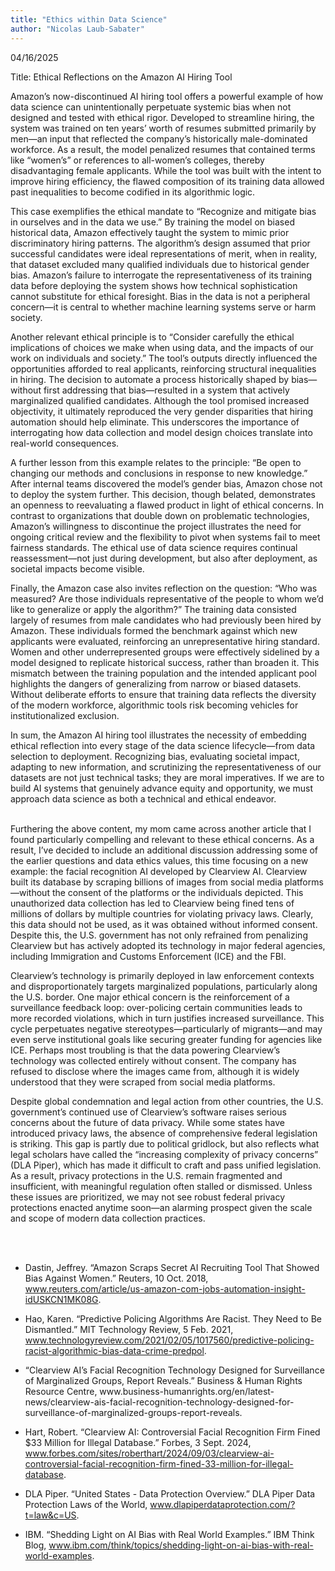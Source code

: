 ```yaml
---
title: "Ethics within Data Science"
author: "Nicolas Laub-Sabater"
---
```


04/16/2025

Title: Ethical Reflections on the Amazon AI Hiring Tool

Amazon’s now-discontinued AI hiring tool offers a powerful example of how data science can unintentionally perpetuate systemic bias when not designed and tested with ethical rigor. Developed to streamline hiring, the system was trained on ten years’ worth of resumes submitted primarily by men—an input that reflected the company’s historically male-dominated workforce. As a result, the model penalized resumes that contained terms like “women’s” or references to all-women’s colleges, thereby disadvantaging female applicants. While the tool was built with the intent to improve hiring efficiency, the flawed composition of its training data allowed past inequalities to become codified in its algorithmic logic.

This case exemplifies the ethical mandate to “Recognize and mitigate bias in ourselves and in the data we use.” By training the model on biased historical data, Amazon effectively taught the system to mimic prior discriminatory hiring patterns. The algorithm's design assumed that prior successful candidates were ideal representations of merit, when in reality, that dataset excluded many qualified individuals due to historical gender bias. Amazon's failure to interrogate the representativeness of its training data before deploying the system shows how technical sophistication cannot substitute for ethical foresight. Bias in the data is not a peripheral concern—it is central to whether machine learning systems serve or harm society.

Another relevant ethical principle is to “Consider carefully the ethical implications of choices we make when using data, and the impacts of our work on individuals and society.” The tool’s outputs directly influenced the opportunities afforded to real applicants, reinforcing structural inequalities in hiring. The decision to automate a process historically shaped by bias—without first addressing that bias—resulted in a system that actively marginalized qualified candidates. Although the tool promised increased objectivity, it ultimately reproduced the very gender disparities that hiring automation should help eliminate. This underscores the importance of interrogating how data collection and model design choices translate into real-world consequences.

A further lesson from this example relates to the principle: “Be open to changing our methods and conclusions in response to new knowledge.” After internal teams discovered the model’s gender bias, Amazon chose not to deploy the system further. This decision, though belated, demonstrates an openness to reevaluating a flawed product in light of ethical concerns. In contrast to organizations that double down on problematic technologies, Amazon’s willingness to discontinue the project illustrates the need for ongoing critical review and the flexibility to pivot when systems fail to meet fairness standards. The ethical use of data science requires continual reassessment—not just during development, but also after deployment, as societal impacts become visible.

Finally, the Amazon case also invites reflection on the question: “Who was measured? Are those individuals representative of the people to whom we’d like to generalize or apply the algorithm?” The training data consisted largely of resumes from male candidates who had previously been hired by Amazon. These individuals formed the benchmark against which new applicants were evaluated, reinforcing an unrepresentative hiring standard. Women and other underrepresented groups were effectively sidelined by a model designed to replicate historical success, rather than broaden it. This mismatch between the training population and the intended applicant pool highlights the dangers of generalizing from narrow or biased datasets. Without deliberate efforts to ensure that training data reflects the diversity of the modern workforce, algorithmic tools risk becoming vehicles for institutionalized exclusion.

In sum, the Amazon AI hiring tool illustrates the necessity of embedding ethical reflection into every stage of the data science lifecycle—from data selection to deployment. Recognizing bias, evaluating societal impact, adapting to new information, and scrutinizing the representativeness of our datasets are not just technical tasks; they are moral imperatives. If we are to build AI systems that genuinely advance equity and opportunity, we must approach data science as both a technical and ethical endeavor.

\
Furthering the above content, my mom came across another article that I found particularly compelling and relevant to these ethical concerns. As a result, I’ve decided to include an additional discussion addressing some of the earlier questions and data ethics values, this time focusing on a new example: the facial recognition AI developed by Clearview AI. Clearview built its database by scraping billions of images from social media platforms—without the consent of the platforms or the individuals depicted. This unauthorized data collection has led to Clearview being fined tens of millions of dollars by multiple countries for violating privacy laws. Clearly, this data should not be used, as it was obtained without informed consent. Despite this, the U.S. government has not only refrained from penalizing Clearview but has actively adopted its technology in major federal agencies, including Immigration and Customs Enforcement (ICE) and the FBI.

Clearview’s technology is primarily deployed in law enforcement contexts and disproportionately targets marginalized populations, particularly along the U.S. border. One major ethical concern is the reinforcement of a surveillance feedback loop: over-policing certain communities leads to more recorded violations, which in turn justifies increased surveillance. This cycle perpetuates negative stereotypes—particularly of migrants—and may even serve institutional goals like securing greater funding for agencies like ICE. Perhaps most troubling is that the data powering Clearview’s technology was collected entirely without consent. The company has refused to disclose where the images came from, although it is widely understood that they were scraped from social media platforms.

Despite global condemnation and legal action from other countries, the U.S. government’s continued use of Clearview’s software raises serious concerns about the future of data privacy. While some states have introduced privacy laws, the absence of comprehensive federal legislation is striking. This gap is partly due to political gridlock, but also reflects what legal scholars have called the “increasing complexity of privacy concerns” (DLA Piper), which has made it difficult to craft and pass unified legislation. As a result, privacy protections in the U.S. remain fragmented and insufficient, with meaningful regulation often stalled or dismissed. Unless these issues are prioritized, we may not see robust federal privacy protections enacted anytime soon—an alarming prospect given the scale and scope of modern data collection practices.

\
\

-   Dastin, Jeffrey. “Amazon Scraps Secret AI Recruiting Tool That Showed Bias Against Women.” Reuters, 10 Oct. 2018, [www.reuters.com/article/us-amazon-com-jobs-automation-insight-idUSKCN1MK08G](http://www.reuters.com/article/us-amazon-com-jobs-automation-insight-idUSKCN1MK08G).

-   Hao, Karen. “Predictive Policing Algorithms Are Racist. They Need to Be Dismantled.” MIT Technology Review, 5 Feb. 2021, [www.technologyreview.com/2021/02/05/1017560/predictive-policing-racist-algorithmic-bias-data-crime-predpol](http://www.technologyreview.com/2021/02/05/1017560/predictive-policing-racist-algorithmic-bias-data-crime-predpol).

-   “Clearview AI’s Facial Recognition Technology Designed for Surveillance of Marginalized Groups, Report Reveals.” Business & Human Rights Resource Centre, www.business-humanrights.org/en/latest-news/clearview-ais-facial-recognition-technology-designed-for-surveillance-of-marginalized-groups-report-reveals.

-   Hart, Robert. “Clearview AI: Controversial Facial Recognition Firm Fined \$33 Million for Illegal Database.” Forbes, 3 Sept. 2024, [www.forbes.com/sites/roberthart/2024/09/03/clearview-ai-controversial-facial-recognition-firm-fined-33-million-for-illegal-database](http://www.forbes.com/sites/roberthart/2024/09/03/clearview-ai-controversial-facial-recognition-firm-fined-33-million-for-illegal-database).

-   DLA Piper. “United States - Data Protection Overview.” DLA Piper Data Protection Laws of the World, [www.dlapiperdataprotection.com/?t=law&c=US](http://www.dlapiperdataprotection.com/?t=law&c=US).

-   IBM. “Shedding Light on AI Bias with Real World Examples.” IBM Think Blog, [www.ibm.com/think/topics/shedding-light-on-ai-bias-with-real-world-examples](http://www.ibm.com/think/topics/shedding-light-on-ai-bias-with-real-world-examples).
